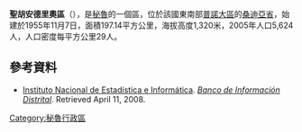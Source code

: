 '''聖胡安德里奧區'''（{{lang-es|Distrito de San Juan del Oro}}），是[[秘魯|秘魯]]的一個區，位於該國東南部[[普諾大區|普諾大區]]的[[桑迪亞省|桑迪亞省]]，始建於1955年11月7日，面積197.14平方公里，海拔高度1,320米，2005年人口5,624人，人口密度每平方公里29人。

==參考資料==
*{{es icon}} [[Instituto_Nacional_de_Estadística_e_Informática|Instituto Nacional de Estadística e Informática]]. ''[https://web.archive.org/web/20080423164200/http://desa.inei.gob.pe/mapas/bid/ Banco de Información Distrital]''. Retrieved April 11, 2008.

{{Peru-geo-stub}}
[[Category:秘魯行政區|Category:秘魯行政區]]